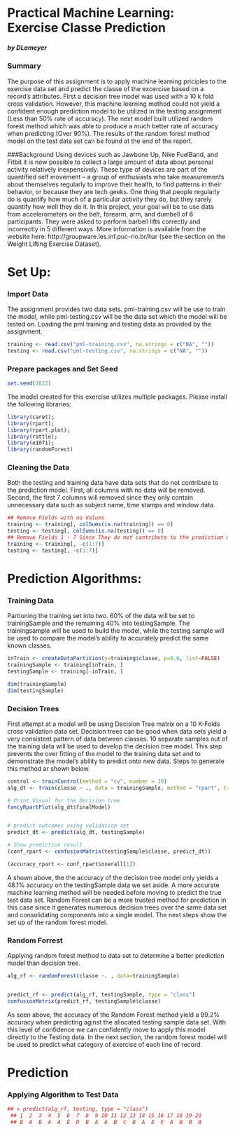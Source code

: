 
Practical Machine Learning: Exercise Classe Prediction
====================================
##### by DLameyer


### Summary
The purpose of this assignment is to apply machine learning priciples to the exercise data set and predict the classe of the excercise based on a record's attributes. First a decision tree model was used with a 10 k fold cross validation. However, this machine learning method could not yield a confident enough prediction model to be utilized in the testing assignment (Less than 50% rate of accuracy). The next model built utilized random forest method which was able to produce a much better rate of accuracy when predicting (Over 90%). The results of the random forest method model on the test data set can be found at the end of the report.

###Background
Using devices such as Jawbone Up, Nike FuelBand, and Fitbit it is now possible to collect a large amount of data about personal activity relatively inexpensively. These type of devices are part of the quantified self movement – a group of enthusiasts who take measurements about themselves regularly to improve their health, to find patterns in their behavior, or because they are tech geeks. One thing that people regularly do is quantify how much of a particular activity they do, but they rarely quantify how well they do it. In this project, your goal will be to use data from accelerometers on the belt, forearm, arm, and dumbell of 6 participants. They were asked to perform barbell lifts correctly and incorrectly in 5 different ways. More information is available from the website here: http://groupware.les.inf.puc-rio.br/har (see the section on the Weight Lifting Exercise Dataset).


# Set Up:
### Import Data
The assignment provides two data sets. pml-training.csv will be use to train the model, while pml-testing.csv will be the data set which the model will be tested on. Loading the pml training and testing data as provided by the assignment.
```{r warning = FALSE}
training <- read.csv("pml-training.csv", na.strings = c("NA", ""))
testing <- read.csv("pml-testing.csv", na.strings = c("NA", ""))
```

### Prepare packages and Set Seed

```{r warning = FALSE, message=FALSE}
set.seed(1022)
```
The model created for this exercise utilizes multiple packages. Please install the following libraries:
```{r warning = FALSE, message=FALSE}
library(caret);
library(rpart);
library(rpart.plot);
library(rattle);
library(e1071);
library(randomForest)
```

### Cleaning the Data
Both the testing and training data have data sets that do not contribute to the prediction model. First, all columns with no data will be removed. Second, the first 7 columns will removed since they only contain unnecessary data such as subject name, time stamps and window data.
```{r warning = FALSE}
## Remove Fields with no Values
training <- training[, colSums(is.na(training)) == 0]
testing <- testing[, colSums(is.na(testing)) == 0]
## Remove Fields 1 - 7 Since They do not contribute to the prediction model
training <- training[, -c(1:7)]
testing <- testing[, -c(1:7)]
```



# Prediction Algorithms:
### Training Data
Partioning the training set into two. 60% of the data will be set to trainingSample and the remaining 40% into testingSample. The trainingsample will be used to build the model, while the testing sample will be used to compare the model's ability to accurately predict the same known classes.

```{r warning = FALSE}
inTrain <- createDataPartition(y=training$classe, p=0.6, list=FALSE)
trainingSample <- training[inTrain, ]
testingSample <- training[-inTrain, ]

dim(trainingSample)
dim(testingSample)
```



### Decision Trees
First attempt at a model will be using Decision Tree matrix on a 10 K-Folds cross validation data set. Decision trees can be good when data sets yield a very consistent pattern of data between classes. 10 separate samples out of the training data will be used to develop the decision tree model. This step prevents the over fitting of the model to the training data set and to demonstrate the model's ability to predict onto new data. Steps to generate this method ar shown below.

```{r warning = FALSE}
control <- trainControl(method = "cv", number = 10)
alg_dt <- train(classe ~ ., data = trainingSample, method = "rpart", trControl = control)

# Print Visual for the Decision tree
fancyRpartPlot(alg_dt$finalModel)


# predict outcomes using validation set
predict_dt <- predict(alg_dt, testingSample)

# Show prediction result
(conf_rpart <- confusionMatrix(testingSample$classe, predict_dt))

(accuracy_rpart <- conf_rpart$overall[1])
```
A shown above, the the accuracy of the decision tree model only yields a 48.1% accuracy on the testingSample data we set aside. A more accurate machine learning method will be needed before moving to predict the true test data set. Random Forest can be a more trusted method for prediction in this case since it generates numerous decision trees over the same data set and consolidating components into a single model. The next steps show the set up of the random forest model.

### Random Forrest
Applying random forest method to data set to determine a better prediction model than decision tree.

```{r warning = FALSE}
alg_rf <- randomForest(classe ~. , data=trainingSample)


predict_rf <- predict(alg_rf, testingSample, type = "class")
confusionMatrix(predict_rf, testingSample$classe)
```
As seen above, the accuracy of the Random Forest method yield a 99.2% accuracy when predicting aginst the allocated testing sample data set.  With this level of confidence we can confidently move to apply this model directly to the Testing data. In the next section, the random forest model will be used to predict what category of exercise of each line of record.



# Prediction
### Applying Algorithm to Test Data

```{r warning = FALSE}
## > predict(alg_rf, testing, type = "class")
 ## 1  2  3  4  5  6  7  8  9 10 11 12 13 14 15 16 17 18 19 20 
 ## B  A  B  A  A  E  D  B  A  A  B  C  B  A  E  E  A  B  B  B
```
